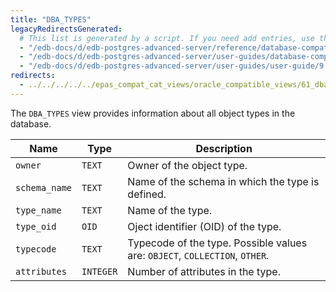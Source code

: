 ```yaml
---
title: "DBA_TYPES"
legacyRedirectsGenerated:
  # This list is generated by a script. If you need add entries, use the `legacyRedirects` key.
  - "/edb-docs/d/edb-postgres-advanced-server/reference/database-compatibility-for-oracle-developers-reference-guide/9.6/Database_Compatibility_for_Oracle_Developers_Reference_Guide.1.160.html"
  - "/edb-docs/d/edb-postgres-advanced-server/user-guides/database-compatibility-for-oracle-developers-guide/9.5/Database_Compatibility_for_Oracle_Developers_Guide.1.272.html"
  - "/edb-docs/d/edb-postgres-advanced-server/user-guides/user-guide/9.5/EDB_Postgres_Enterprise_Guide.1.218.html"
redirects:
  - ../../../../../epas_compat_cat_views/oracle_compatible_views/61_dba_types #generated for docs/epas/reorg-role-use-case-mode
---
```


<div id="dba_types" class="registered_link"></div>

The `DBA_TYPES` view provides information about all object types in the database.

| Name          | Type      | Description                                                                    |
| ------------- | --------- | ------------------------------------------------------------------------------ |
| `owner`       | `TEXT`    | Owner of the object type.                                                  |
| `schema_name` | `TEXT`    | Name of the schema in which the type is defined.                           |
| `type_name`   | `TEXT`    | Name of the type.                                                          |
| `type_oid`    | `OID`     | Oject identifier (OID) of the type.                                       |
| `typecode`    | `TEXT`    | Typecode of the type. Possible values are: `OBJECT`, `COLLECTION`, `OTHER`. |
| `attributes`  | `INTEGER` | Number of attributes in the type.                                          |
